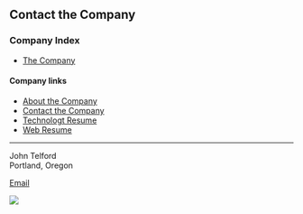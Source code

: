 ## Contact the Company

<article className="prose prose-sm">

### Company Index

- [The Company](company) 

#### Company links
- [About the Company](about) 
- [Contact the Company](contact) 
- [Technologt Resume](techresume) 
- [Web Resume](webResume) 

</article>

---
John Telford  
Portland, Oregon
<p><a href="mailto:john@johntelford.com">Email</a></p>

<Image src="/mugShot.png" height={100} width={125} />

